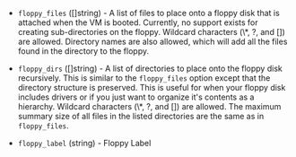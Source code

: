 <!-- Code generated from the comments of the FloppyConfig struct in packer-plugin-sdk/multistep/commonsteps/floppy_config.go; DO NOT EDIT MANUALLY -->

- `floppy_files` ([]string) - A list of files to place onto a floppy disk that is attached when the VM
  is booted. Currently, no support exists for creating sub-directories on
  the floppy. Wildcard characters (\\*, ?, and \[\]) are allowed. Directory
  names are also allowed, which will add all the files found in the
  directory to the floppy.

- `floppy_dirs` ([]string) - A list of directories to place onto the floppy disk recursively. This is
  similar to the `floppy_files` option except that the directory structure
  is preserved. This is useful for when your floppy disk includes drivers
  or if you just want to organize it's contents as a hierarchy. Wildcard
  characters (\\*, ?, and \[\]) are allowed. The maximum summary size of
  all files in the listed directories are the same as in `floppy_files`.

- `floppy_label` (string) - Floppy Label
